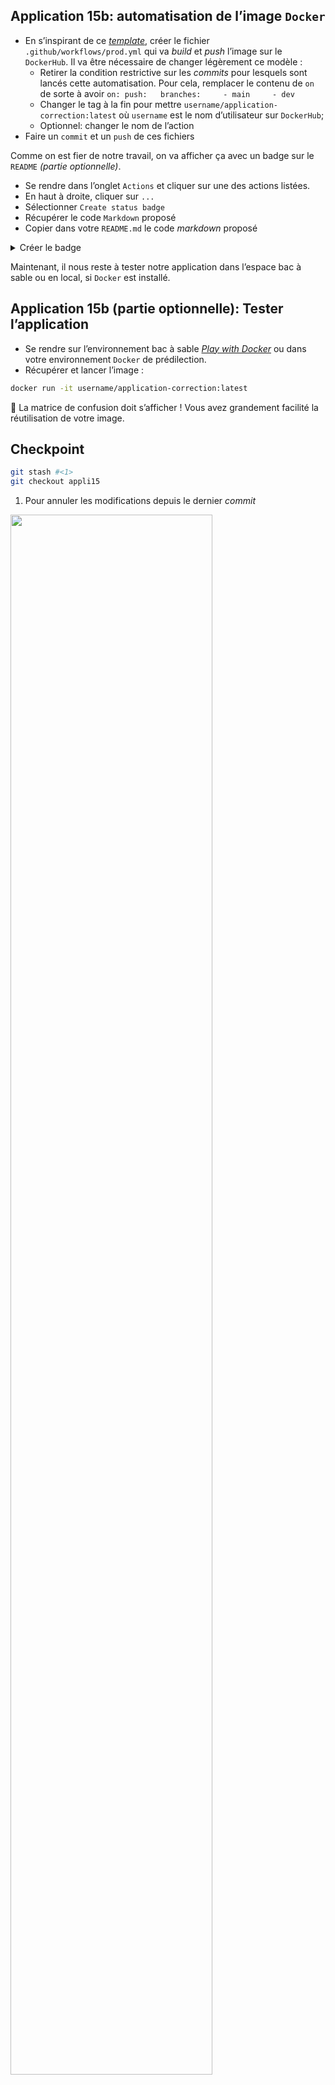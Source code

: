::: {.callout-tip}

## Application 15b: automatisation de l'image `Docker`

- En s'inspirant de ce [_template_](https://github.com/marketplace/actions/build-and-push-docker-images), créer le fichier `.github/workflows/prod.yml` qui va *build* et *push* l'image sur le `DockerHub`. Il va être nécessaire de changer légèrement ce modèle :
    + Retirer la condition restrictive sur les _commits_ pour lesquels sont lancés cette automatisation. Pour cela, remplacer le contenu de `on` de sorte à avoir `on:
  push:
    branches:
      - main
      - dev`
    + Changer le tag à la fin pour mettre `username/application-correction:latest`
où `username` est le nom d'utilisateur sur `DockerHub`;
    + Optionnel: changer le nom de l'action

- Faire un `commit` et un `push` de ces fichiers

Comme on est fier de notre travail, on va afficher ça avec un badge sur le 
`README` _(partie optionnelle)_. 

- Se rendre dans l'onglet `Actions` et cliquer sur une des actions listées. 
- En haut à droite, cliquer sur `...`
- Sélectionner `Create status badge`
- Récupérer le code `Markdown` proposé
- Copier dans votre `README.md` le code _markdown_ proposé

<details>
<summary>
Créer le badge
</summary>
![](/create-badge.png)
</details>

:::

Maintenant, il nous reste à tester notre application dans l'espace bac à sable
ou en local, si `Docker` est installé.


::: {.callout-tip}

## Application 15b (partie optionnelle): Tester l'application

- Se rendre sur l'environnement bac à sable _[Play with Docker](https://labs.play-with-docker.com)_
ou dans votre environnement `Docker` de prédilection.
- Récupérer et lancer l'image :

```.bash
docker run -it username/application-correction:latest
```

🎉 La matrice de confusion doit s'afficher ! Vous avez grandement
facilité la réutilisation de votre image. 

:::

::: {.callout-caution collapse="true"}
## Checkpoint

```.bash
git stash #<1>
git checkout appli15
```
1. Pour annuler les modifications depuis le dernier _commit_


![](/checkpoint.jpg){width=80% fig-align="center"}

:::
